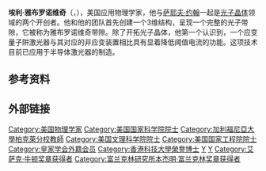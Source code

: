 {{multiple issues|
{{blpunsourced|time=2013-10-10T02:03:00+00:00}}
{{copyedit|time=2013-10-10T02:03:00+00:00}}
{{disputed|time=2013-10-10T02:03:00+00:00}}
{{expand|time=2013-10-10T02:03:00+00:00}}
}}
{{Infobox scientist
| name        = 埃利·雅布罗诺维奇<br />Eli Yablonovitch
| image       = EliYablonovitch.jpg
| birth_date  = {{birth date and age|df=yes|1946|12|15}}
| birth_place = {{AUT}}[[萨尔茨堡州|萨尔茨堡州]][[哈莱因附近普赫|哈莱因附近普赫]]
| fields      = [[物理|物理]]、[[电气工程|电气工程]]
| workplaces  = {{Plainlist|
* [[麦吉尔大学|麦吉尔大学]]
* [[哈佛大学|哈佛大学]]
* [[贝尔实验室|贝尔实验室]]
* [[埃克森美孚|埃克森]]
* [[Bell_Communications_Research|Bell Communications Research]]
* [[加州大学洛杉矶分校|加州大学洛杉矶分校]]
* [[加州大學柏克萊分校|加州大學柏克萊分校]]
}}
| alma_mater = {{Plainlist|
* [[麦吉尔大学|麦吉尔大学]]
* [[哈佛大学|哈佛大学]]
}}
| doctoral_advisor  = [[尼古拉斯·布隆伯根|尼古拉斯·布隆伯根]]
| known_for = {{Plainlist|
* [[光子晶体|光子晶体]]
* [[太阳能电池|太阳能电池]]
}}
}}
'''埃利·雅布罗诺维奇'''（{{lang-en|'''Eli Yablonovitch'''}}，{{bd|1946年|12月15日}}），美国应用物理学家，他与[[萨耶夫·约翰|萨耶夫·约翰]]一起是[[光子晶体|光子晶体]]领域的两个开创者。他和他的团队首先创建一个3维结构，呈现一个完整的光子带隙，它被称为雅布罗诺维奇带隙。除了开拓光子晶体，他第一个认识到，一个应变量子阱激光器与其对应的非应变装置相比具有显着降低阈值电流的功能。这项技术目前已应用于半导体激光器的制造。

== 参考资料 ==
{{reflist}}

== 外部链接 ==
{{IEEE爱迪生奖章获奖者 2001–2025}}
{{艾萨克·牛顿奖章获得者}}
{{富兰克林研究所本杰明·富兰克林奖章获得者}}

{{Authority control}}
{{DEFAULTSORT:Yablonovitch, Eli}}
[[Category:美国物理学家|Category:美国物理学家]]
[[Category:美国国家科学院院士|Category:美国国家科学院院士]]
[[Category:加利福尼亞大學柏克萊分校教師|Category:加利福尼亞大學柏克萊分校教師]]
[[Category:美国文理科学院院士|Category:美国文理科学院院士]]
[[Category:美国国家工程院院士|Category:美国国家工程院院士]]
[[Category:皇家学会外籍会员|Category:皇家学会外籍会员]]
[[Category:香港科技大學榮譽博士|Category:香港科技大學榮譽博士]]
[[Category:麥吉爾大學校友|Y]]
[[Category:哈佛大學校友|Y]]
[[Category:艾萨克·牛顿奖章获得者|Category:艾萨克·牛顿奖章获得者]]
[[Category:富兰克林研究所本杰明·富兰克林奖章获得者|Category:富兰克林研究所本杰明·富兰克林奖章获得者]]